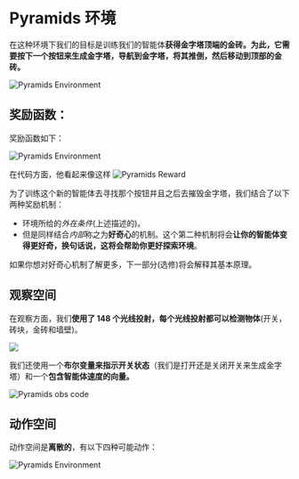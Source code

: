 # Pyramids 环境

在这种环境下我们的目标是训练我们的智能体**获得金字塔顶端的金砖。为此，它需要按下一个按钮来生成金字塔，导航到金字塔，将其推倒，然后移动到顶部的金砖。**

<img src="https://huggingface.co/datasets/huggingface-deep-rl-course/course-images/resolve/main/en/unit7/pyramids.png" alt="Pyramids Environment"/>


## 奖励函数：

奖励函数如下：

<img src="https://huggingface.co/datasets/huggingface-deep-rl-course/course-images/resolve/main/en/unit7/pyramids-reward.png" alt="Pyramids Environment"/>

在代码方面，他看起来像这样
<img src="https://huggingface.co/datasets/huggingface-deep-rl-course/course-images/resolve/main/en/unit7/pyramids-reward-code.png" alt="Pyramids Reward"/>

为了训练这个新的智能体去寻找那个按钮并且之后去摧毁金字塔，我们结合了以下两种奖励机制：

- 环境所给的*外在条件*(上述描述的)。
- 但是同样结合*内部*称之为**好奇心**的机制。这个第二种机制将会**让你的智能体变得更好奇，换句话说，这将会帮助你更好探索环境**。

如果你想对好奇心机制了解更多，下一部分(选修)将会解释其基本原理。

## 观察空间

在观察方面，我们**使用了 148 个光线投射，每个光线投射都可以检测物体**(开关，砖块，金砖和墙壁)。

<img src="https://huggingface.co/datasets/huggingface-deep-rl-course/course-images/resolve/main/en/unit7/pyramids_raycasts.png"/>

我们还使用一个**布尔变量来指示开关状态**（我们是打开还是关闭开关来生成金字塔）和一个**包含智能体速度的向量。**

<img src="https://huggingface.co/datasets/huggingface-deep-rl-course/course-images/resolve/main/en/unit7/pyramids-obs-code.png" alt="Pyramids obs code"/>


## 动作空间

动作空间是**离散的**，有以下四种可能动作：

<img src="https://huggingface.co/datasets/huggingface-deep-rl-course/course-images/resolve/main/en/unit7/pyramids-action.png" alt="Pyramids Environment"/>
